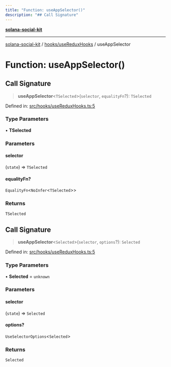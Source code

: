 ```yaml
---
title: "Function: useAppSelector()"
description: "## Call Signature"
---
```


[**solana-social-kit**](../../../README.mdx)

***

[solana-social-kit](../../../README.mdx) / [hooks/useReduxHooks](../README.mdx) / useAppSelector

# Function: useAppSelector()

## Call Signature

> **useAppSelector**\<`TSelected`\>(`selector`, `equalityFn`?): `TSelected`

Defined in: [src/hooks/useReduxHooks.ts:5](https://github.com/SendArcade/solana-social-starter/blob/03568260ca96ed63f77049843c721de1cb011893/src/hooks/useReduxHooks.ts#L5)

### Type Parameters

• **TSelected**

### Parameters

#### selector

(`state`) => `TSelected`

#### equalityFn?

`EqualityFn`\<`NoInfer`\<`TSelected`\>\>

### Returns

`TSelected`

## Call Signature

> **useAppSelector**\<`Selected`\>(`selector`, `options`?): `Selected`

Defined in: [src/hooks/useReduxHooks.ts:5](https://github.com/SendArcade/solana-social-starter/blob/03568260ca96ed63f77049843c721de1cb011893/src/hooks/useReduxHooks.ts#L5)

### Type Parameters

• **Selected** = `unknown`

### Parameters

#### selector

(`state`) => `Selected`

#### options?

`UseSelectorOptions`\<`Selected`\>

### Returns

`Selected`
